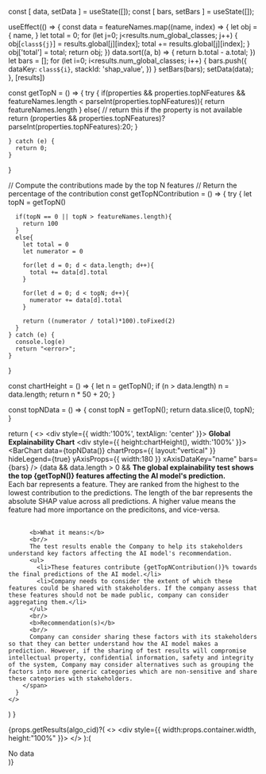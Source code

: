 

  const [ data, setData ] = useState([]);
  const [ bars, setBars ] = useState([]);

  useEffect(() => {
    const data = featureNames.map((name, index) => {
      let obj = {
        name,
      }
      let total = 0;
      for (let j=0; j<results.num_global_classes; j++) {
        obj[`class${j}`] = results.global[j][index];
        total += results.global[j][index];
      }
      obj['total'] = total;
      return obj;
    })
    data.sort((a, b) => {
      return b.total - a.total;
    })
    let bars = [];
    for (let i=0; i<results.num_global_classes; i++) {
      bars.push({
        dataKey: `class${i}`,
        stackId: 'shap_value',
      })
    }
    setBars(bars);
    setData(data);
  }, [results])

  const getTopN = () => {
    try {
      if(properties && properties.topNFeatures && featureNames.length < parseInt(properties.topNFeatures)){
        return featureNames.length
      }
      else{
        // return this if the property is not available
        return (properties && properties.topNFeatures)?parseInt(properties.topNFeatures):20;
      }

    } catch (e) {
      return 0;
    } 
  }

  // Compute the contributions made by the top N features
  // Return the percentage of the contribution
  const getTopNContribution = () => {
    try {
      let topN = getTopN()

      if(topN == 0 || topN > featureNames.length){
        return 100
      }
      else{
        let total = 0
        let numerator = 0

        for(let d = 0; d < data.length; d++){
          total += data[d].total
        }

        for(let d = 0; d < topN; d++){
          numerator += data[d].total
        }

        return ((numerator / total)*100).toFixed(2)
      }
    } catch (e) {
      console.log(e)
      return "<error>";
    } 
  }

  const chartHeight = () => {
    let n = getTopN();
    if (n > data.length)
      n = data.length;
    return n * 50 + 20;
  }

  const topNData = () => {
    const topN = getTopN();
    return data.slice(0, topN);
  }

  return (
    <>
      <div style={{ width:'100%', textAlign: 'center' }}>
        <b>Global Explainability Chart</b>
      </div>
      <div style={{ height:chartHeight(), width:'100%' }}>
        <BarChart
          data={topNData()}
          chartProps={{ layout:"vertical" }}
          hideLegend={true}
          yAxisProps={{ width:180 }}
          xAxisDataKey="name"
          bars={bars}
        />
      </div>
      {data && data.length > 0 &&
        <span>
          <b>The global explainability test shows the top {getTopN()} features affecting the AI model's prediction.</b>
          <br/>
          Each bar represents a feature. They are ranked from the highest to the lowest contribution to the predictions. The length of the bar represents the absolute SHAP value across all predictions. A higher value means the feature had more importance on the predicitons, and vice-versa.
          <br/><br/>

          <b>What it means:</b>
          <br/>
          The test results enable the Company to help its stakeholders understand key factors affecting the AI model's recommendation.
          <ul>
            <li>These features contribute {getTopNContribution()}% towards the final predictions of the AI model.</li>
            <li>Company needs to consider the extent of which these features could be shared with stakeholders. If the company assess that these features should not be made public, company can consider aggregating them.</li>
          </ul>
          <br/>
          <b>Recommendation(s)</b>
          <br/>
          Company can consider sharing these factors with its stakeholders so that they can better understand how the AI model makes a prediction. However, if the sharing of test results will compromise intellectual property, confidential information, safety and integrity of the system, Company may consider alternatives such as grouping the factors into more generic categories which are non-sensitive and share these categories with stakeholders.
        </span>
      }
    </>
  )
}

{props.getResults(algo_cid)?(
  <>
    <div style={{ width:props.container.width, height:"100%" }}>
      <MyChart results={props.getResults(algo_cid).results} featureNames={props.getResults(algo_cid).feature_names} properties={props.properties} />
    </div>
  </>
):(
  <div>No data</div>
)}

